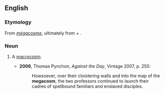 ==English==

===Etymology===
From {{etyl|fr|en}} ''[[mégacosme]]'', ultimately from {{etyl|grc|en}} {{term|μεγα-|tr=mega-|lang=grc}} + {{term|κόσμος|tr=kosmos|lang=grc}}.

===Noun===
{{en-noun}}

# {{obsolete}} A [[macrocosm]].
#* '''2006''', Thomas Pynchon, ''Against the Day'', Vintage 2007, p. 255:
#*: Howsoever, over their cloistering walls and into the map of the '''megacosm''', the two professors continued to launch their cadres of spellbound familiars and enslaved disciples.